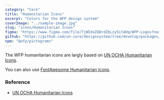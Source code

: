 ```yaml
---
category: "Core"
title: "Humanitarian Icons"
excerpt: "Colors for the WFP design system"
coverImage: "../sample-image.jpg"
slug: "icons/Humanitarian Icons"
figma: "https://www.figma.com/file/TjWIdoZQ8rdZbLzy5it4Hq/WFP-Logos?node-id=0%3A1&t=ErGHrrrmCgyzd3OH-1"
github: "https://github.com/un-core/designsystem/tree/develop/packages/logos"
npm: "@wfp/pictograms"
---
```


The WFP humanitarian icons are largly based on [UN OCHA Humanitarian Icons](https://brand.unocha.org/d/xEPytAUjC3sH/icons).

You can also use [FontAwesome Humanitarian Icons](https://fontawesome.com/icons/categories/humanitarian).

<IconList name="humanitarian-icons" id="humanitarianIcons" />

### Reference

- [UN OCHA Humanitarian Icons](https://brand.unocha.org/d/xEPytAUjC3sH/icons)
